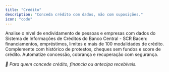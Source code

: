 ```yaml
---
title: "Crédito"
description: "Conceda crédito com dados, não com suposições."
icon: "code"
---
```


Analise o nível de endividamento de pessoas e empresas com dados do Sistema de Informações de Créditos do Banco Central - SCR Bacen: financiamentos, empréstimos, limites e mais de 100 modalidades de crédito. Complemente com histórico de protestos, cheques sem fundos e score de crédito. Automatize concessão, cobrança e recuperação com segurança.

_🔎 Para quem concede crédito, financia ou antecipa recebíveis._